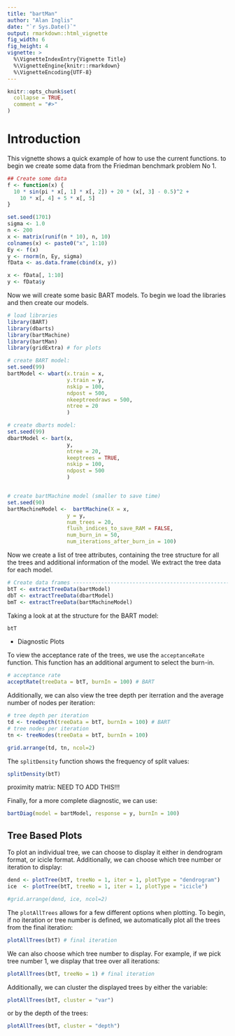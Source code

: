 ```yaml
---
title: "bartMan"
author: "Alan Inglis"
date: "`r Sys.Date()`"
output: rmarkdown::html_vignette
fig_width: 6 
fig_height: 4 
vignette: >
  %\VignetteIndexEntry{Vignette Title}
  %\VignetteEngine{knitr::rmarkdown}
  %\VignetteEncoding{UTF-8}
---
```


```r
knitr::opts_chunk$set(
  collapse = TRUE,
  comment = "#>"
)
```


# Introduction
This vignette shows a quick example of how to use the current functions. to begin we create some data from the Friedman benchmark problem No 1.

```r
## Create some data
f <- function(x) {
  10 * sin(pi * x[, 1] * x[, 2]) + 20 * (x[, 3] - 0.5)^2 +
    10 * x[, 4] + 5 * x[, 5]
}

set.seed(1701)
sigma <- 1.0
n <- 200
x <- matrix(runif(n * 10), n, 10)
colnames(x) <- paste0("x", 1:10)
Ey <- f(x)
y <- rnorm(n, Ey, sigma)
fData <- as.data.frame(cbind(x, y))

x <- fData[, 1:10]
y <- fData$y

```

Now we will create some basic BART models. To begin we load the libraries and then create our models.

```r
# load libraries
library(BART)
library(dbarts)
library(bartMachine)
library(bartMan)
library(gridExtra) # for plots

# create BART model:
set.seed(99)
bartModel <- wbart(x.train = x,
                   y.train = y,
                   nskip = 100,
                   ndpost = 500,
                   nkeeptreedraws = 500,
                   ntree = 20
                   )

# create dbarts model:
set.seed(99)
dbartModel <- bart(x,
                   y,
                   ntree = 20,
                   keeptrees = TRUE,
                   nskip = 100,
                   ndpost = 500
                   )


# create bartMachine model (smaller to save time)
set.seed(90)
bartMachineModel <-  bartMachine(X = x,
                   y = y,
                   num_trees = 20,
                   flush_indices_to_save_RAM = FALSE,
                   num_burn_in = 50,
                   num_iterations_after_burn_in = 100)

```


Now we create a list of tree attributes, containing the tree structure for all the trees and additional information of the model. We extract the tree data for each model.

```r
# Create data frames ------------------------------------------------------
btT <- extractTreeData(bartModel) 
dbT <- extractTreeData(dbartModel) 
bmT <- extractTreeData(bartMachineModel) 
```


Taking a look at at the structure for the BART model:
```r
btT
```


* Diagnostic Plots

To view the acceptance rate of the trees, we use the `acceptanceRate` function. This function has an additional argument to select the burn-in.
```r
# acceptance rate
acceptRate(treeData = btT, burnIn = 100) # BART
```

Additionally, we can also view the tree depth per iterration and the average number of nodes per iteration:
```r
# tree depth per iteration
td <- treeDepth(treeData = btT, burnIn = 100) # BART
# tree nodes per iteration
tn <- treeNodes(treeData = btT, burnIn = 100)

grid.arrange(td, tn, ncol=2)
```


The `splitDensity` function shows the frequency of split values:
```r
splitDensity(btT)
```


proximity matrix:
NEED TO ADD THIS!!!

Finally, for a more complete diagnostic, we can use:

```r
bartDiag(model = bartModel, response = y, burnIn = 100)
```



## Tree Based Plots

To plot an individual tree, we can choose to display it either in dendrogram format, or icicle format. Additionally, we can choose which tree number or iteration to display:
```r
dend <- plotTree(btT, treeNo = 1, iter = 1, plotType = "dendrogram")
ice  <- plotTree(btT, treeNo = 1, iter = 1, plotType = "icicle")

#grid.arrange(dend, ice, ncol=2)
```

The `plotAllTrees` allows for a few different options when plotting. To begin, if no iteration or tree number is defined, we automatically plot all the trees from the final iteration:
```r
plotAllTrees(btT) # final iteration
```

We can also choose which tree number to display. For example, if we pick tree number 1, we display that tree over all iterations:
```r
plotAllTrees(btT, treeNo = 1) # final iteration
```

Additionally, we can cluster the displayed trees by either the variable:
```r
plotAllTrees(btT, cluster = "var")
```

or by the depth of the trees:
```r
plotAllTrees(btT, cluster = "depth")
```


